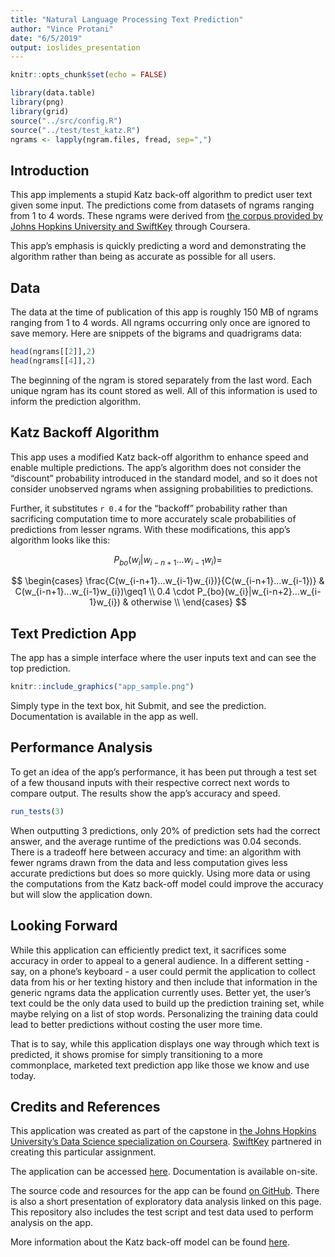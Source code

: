 ```yaml
---
title: "Natural Language Processing Text Prediction"
author: "Vince Protani"
date: "6/5/2019"
output: ioslides_presentation
---
```


```r
knitr::opts_chunk$set(echo = FALSE)
```

```r
library(data.table)
library(png)
library(grid)
source("../src/config.R")
source("../test/test_katz.R")
ngrams <- lapply(ngram.files, fread, sep=",")
```

## Introduction

This app implements a stupid Katz back-off algorithm to predict user text given some input. The predictions come from datasets of ngrams ranging from 1 to 4 words. These ngrams were derived from [the corpus provided by Johns Hopkins University and SwiftKey](https://d396qusza40orc.cloudfront.net/dsscapstone/dataset/Coursera-SwiftKey.zip) through Coursera.

This app's emphasis is quickly predicting a word and demonstrating the algorithm rather than being as accurate as possible for all users.

## Data

The data at the time of publication of this app is roughly 150 MB of ngrams ranging from 1 to 4 words. All ngrams occurring only once are ignored to save memory. Here are snippets of the bigrams and quadrigrams data:

```r
head(ngrams[[2]],2)
head(ngrams[[4]],2)
```

The beginning of the ngram is stored separately from the last word. Each unique ngram has its count stored as well. All of this information is used to inform the prediction algorithm.

## Katz Backoff Algorithm

This app uses a modified Katz back-off algorithm to enhance speed and enable multiple predictions. The app's algorithm does not consider the "discount" probability introduced in the standard model, and so it does not consider unobserved ngrams when assigning probabilities to predictions.

Further, it substitutes `r 0.4` for the "backoff" probability rather than sacrificing computation time to more accurately scale probabilities of predictions from lesser ngrams. With these modifications, this app's algorithm looks like this:

$$
P_{bo}(w_{i}|w_{i-n+1}...w_{i-1}w_{i}) = 
$$

$$
\begin{cases}
\frac{C(w_{i-n+1}...w_{i-1}w_{i})}{C(w_{i-n+1}...w_{i-1})} & C(w_{i-n+1}...w_{i-1}w_{i})\geq1 \\
0.4 \cdot P_{bo}(w_{i}|w_{i-n+2}...w_{i-1}w_{i}) & otherwise \\
\end{cases}
$$

## Text Prediction App

The app has a simple interface where the user inputs text and can see the top prediction.

```r
knitr::include_graphics("app_sample.png")
```

Simply type in the text box, hit Submit, and see the prediction. Documentation is available in the app as well.

## Performance Analysis

To get an idea of the app's performance, it has been put through a test set of a few thousand inputs with their respective correct next words to compare output. The results show the app's accuracy and speed.

```r
run_tests(3)
```

When outputting 3 predictions, only 20% of prediction sets had the correct answer, and the average runtime of the predictions was 0.04 seconds. There is a tradeoff here between accuracy and time: an algorithm with fewer ngrams drawn from the data and less computation gives less accurate predictions but does so more quickly. Using more data or using the computations from the Katz back-off model could improve the accuracy but will slow the application down.

## Looking Forward

While this application can efficiently predict text, it sacrifices some accuracy in order to appeal to a general audience. In a different setting - say, on a phone's keyboard - a user could permit the application to collect data from his or her texting history and then include that information in the generic ngrams data the application currently uses. Better yet, the user's text could be the only data used to build up the prediction training set, while maybe relying on a list of stop words. Personalizing the training data could lead to better predictions without costing the user more time.

That is to say, while this application displays one way through which text is predicted, it shows promise for simply transitioning to a more commonplace, marketed text prediction app like those we know and use today. 

## Credits and References

This application was created as part of the capstone in [the Johns Hopkins University's Data Science specialization on Coursera](https://www.coursera.org/specializations/jhu-data-science). [SwiftKey](https://twitter.com/swiftkey?lang=en) partnered in creating this particular assignment.

The application can be accessed [here](). Documentation is available on-site.

The source code and resources for the app can be found [on GitHub](https://github.com/vmprotani/text_predictor). There is also a short presentation of exploratory data analysis linked on this page. This repository also includes the test script and test data used to perform analysis on the app.

More information about the Katz back-off model can be found [here](https://en.wikipedia.org/wiki/Katz%27s_back-off_model).
